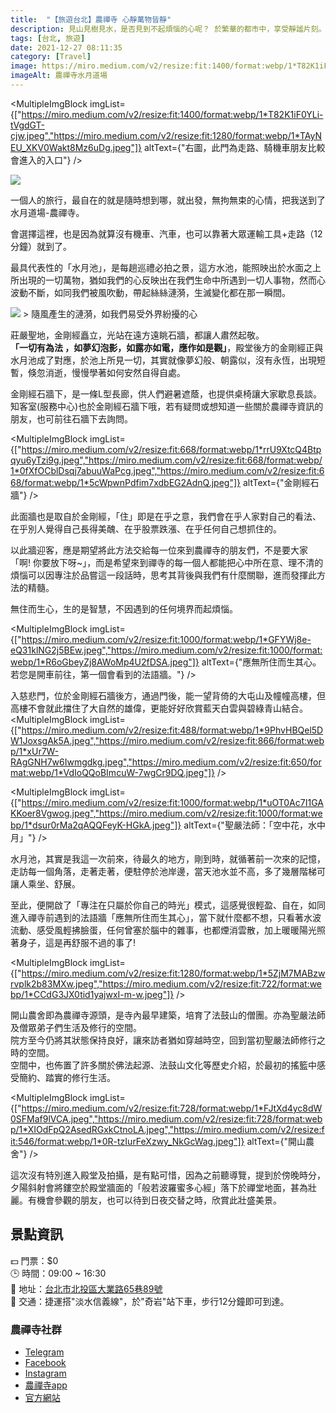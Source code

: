 ```yaml
---
title:  "【旅遊台北】農禪寺 心靜萬物皆靜"
description: 見山見樹見水，是否見到不起煩惱的心呢？ 於繁華的都市中，享受靜謐片刻。
tags: [台北, 旅遊]
date: 2021-12-27 08:11:35
category: [Travel]
image: https://miro.medium.com/v2/resize:fit:1400/format:webp/1*T82K1iF0YLi-tVgdGT-cjw.jpeg
imageAlt: 農禪寺水月道場
---
```


<MultipleImgBlock imgList={["https://miro.medium.com/v2/resize:fit:1400/format:webp/1*T82K1iF0YLi-tVgdGT-cjw.jpeg","https://miro.medium.com/v2/resize:fit:1280/format:webp/1*TAyNEU_XKV0Wakt8Mz6uDg.jpeg"]} altText={"右圖，此門為走路、騎機車朋友比較會進入的入口"} />

<img class="post-img" src="https://miro.medium.com/v2/resize:fit:722/format:webp/1*y_3n3_9v2WKwS5s7N0Ehmg.jpeg" />


一個人的旅行，最自在的就是隨時想到哪，就出發，無拘無束的心情，把我送到了 水月道場-農禪寺。

會選擇這裡，也是因為就算沒有機車、汽車，也可以靠著大眾運輸工具+走路（12分鐘）就到了。

最具代表性的「水月池」，是每趟巡禮必拍之景，這方水池，能照映出於水面之上所出現的一切萬物，猶如我們的心反映出在我們生命中所遇到一切人事物，然而心波動不斷，如同我們被風吹動，帶起絲絲漣漪，生滅變化都在那一瞬間。


<img class="post-img" src="https://miro.medium.com/v2/resize:fit:1200/format:webp/1*Bo39mdhdV_c_Xwui8r7lTw.gif" />
> 隨風產生的漣漪，如我們易受外界紛擾的心

莊嚴聖地，金剛經矗立，光站在遠方遠眺石牆，都讓人肅然起敬。<br/>
**「一切有為法 ，如夢幻泡影，如露亦如電，應作如是觀」**，殿堂後方的金剛經正與水月池成了對應，於池上所見一切，其實就像夢幻般、朝露似，沒有永恆，出現短暫，倏忽消逝，慢慢學著如何安然自得自處。

金剛經石牆下，是一條L型長廊，供人們避暑遮蔭，也提供桌椅讓大家歇息長談。知客室(服務中心)也於金剛經石牆下哦，若有疑問或想知道一些關於農禪寺資訊的朋友，也可前往石牆下去詢問。

<MultipleImgBlock imgList={["https://miro.medium.com/v2/resize:fit:668/format:webp/1*rrU9XtcQ4Btpqyu6yTzi9g.jpeg","https://miro.medium.com/v2/resize:fit:668/format:webp/1*0fXfOCblDsqj7abuuWaPcg.jpeg","https://miro.medium.com/v2/resize:fit:668/format:webp/1*5cWpwnPdfim7xdbEG2AdnQ.jpeg"]} altText={"金剛經石牆"} />

此面牆也是取自於金剛經，「住」即是在乎之意，我們會在乎人家對自己的看法、在乎別人覺得自己長得美醜、在乎股票跌漲、在乎任何自己想抓住的。

以此牆迎客，應是期望將此方法交給每一位來到農禪寺的朋友們，不是要大家「啊! 你要放下呀~」，而是希望來到禪寺的每一個人都能把心中所在意、理不清的煩惱可以因專注於品嘗這一段話時，思考其背後與我們有什麼關聯，進而發揮此方法的精髓。

無住而生心，生的是智慧，不因遇到的任何境界而起煩惱。

<MultipleImgBlock imgList={["https://miro.medium.com/v2/resize:fit:1000/format:webp/1*GFYWj8e-eQ31klNG2j5BEw.jpeg","https://miro.medium.com/v2/resize:fit:1000/format:webp/1*R6oGbeyZj8AWoMp4U2fDSA.jpeg"]} altText={"應無所住而生其心。若您是開車前往，第一個會看到的法語牆。"} />

入慈悲門，位於金剛經石牆後方，通過門後，能一望背倚的大屯山及幢幢高樓，但高樓不會就此擋住了大自然的雄偉，更能好好欣賞藍天白雲與碧綠青山結合。
<MultipleImgBlock imgList={["https://miro.medium.com/v2/resize:fit:488/format:webp/1*9PhvHBQel5DW1JoxsgAk5A.jpeg","https://miro.medium.com/v2/resize:fit:866/format:webp/1*xUr7W-RAgGNH7w6Iwmgdkg.jpeg","https://miro.medium.com/v2/resize:fit:650/format:webp/1*VdIoQQoBImcuW-7wgCr9DQ.jpeg"]} />

<MultipleImgBlock imgList={["https://miro.medium.com/v2/resize:fit:1000/format:webp/1*uOT0Ac7I1GAKKoer8Vgwog.jpeg","https://miro.medium.com/v2/resize:fit:1000/format:webp/1*dsur0rMa2qAQQFeyK-HGkA.jpeg"]} altText={"聖嚴法師：「空中花，水中月」"} />

水月池，其實是我這一次前來，待最久的地方，剛到時，就循著前一次來的記憶，走訪每一個角落，走著走著，便駐停於池岸邊，當天池水並不高，多了幾層階梯可讓人乘坐、舒展。

至此，便開啟了「專注在只屬於你自己的時光」模式，這感覺很輕盈、自在，如同進入禪寺前遇到的法語牆「應無所住而生其心」，當下就什麼都不想，只看著水波流動、感受風輕拂臉蛋，任何曾塞於腦中的雜事，也都煙消雲散，加上暖暖陽光照著身子，這是再舒服不過的事了!

<MultipleImgBlock imgList={["https://miro.medium.com/v2/resize:fit:1280/format:webp/1*5ZjM7MABzwrvplk2b83MXw.jpeg","https://miro.medium.com/v2/resize:fit:722/format:webp/1*CCdG3JX0tid1yajwxI-m-w.jpeg"]} />

開山農舍即為農禪寺源頭，是寺內最早建築，培育了法鼓山的僧團。亦為聖嚴法師及僧眾弟子們生活及修行的空間。<br/>
院方至今仍將其狀態保持良好，讓來訪者猶如穿越時空，回到當初聖嚴法師修行之時的空間。<br/>
空間中，也佈置了許多關於佛法起源、法鼓山文化等歷史介紹，於最初的搖籃中感受簡約、踏實的修行生活。

<MultipleImgBlock imgList={["https://miro.medium.com/v2/resize:fit:728/format:webp/1*FJtXd4yc8dW0SFMaf9lVCA.jpeg","https://miro.medium.com/v2/resize:fit:728/format:webp/1*XIOdFpQ2AsedRGxkCtnoLA.jpeg","https://miro.medium.com/v2/resize:fit:546/format:webp/1*0R-tzIurFeXzwy_NkGcWag.jpeg"]} altText={"開山農舍"} />

這次沒有特別進入殿堂及拍攝，是有點可惜，因為之前聽導覽，提到於傍晚時分，夕陽斜射會將鏤空於殿堂牆面的「般若波羅蜜多心經」落下於禪堂地面，甚為壯麗。有機會參觀的朋友，也可以待到日夜交替之時，欣賞此壯盛美景。

## 景點資訊
💵 門票：$0<br/>
🕒 時間：09:00 ~ 16:30<br/>
📍 地址：[台北市北投區大業路65巷89號](https://maps.app.goo.gl/tQmDMN6jCQQkuZqz6)<br/>
🚗 交通：捷運搭"淡水信義線"，於"奇岩"站下車，步行12分鐘即可到達。

### 農禪寺社群
- [Telegram](https://t.me/ddmncm)
- [Facebook](https://www.facebook.com/ncm.ddm)
- [Instagram](https://www.instagram.com/ddmncm)
- [農禪寺app](https://ncm.ddm.org.tw/xchome?xsmsid=0L006586789644685307)
- [官方網站](https://ncm.ddm.org.tw/)
